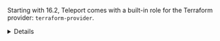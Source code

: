 Starting with 16.2, Teleport comes with a built-in role for the Terraform provider: `terraform-provider`.

<Details title="RBAC for versions before v16.2">
    On older version you will need to create the Terraform role yourself.
    Write the following `role.yaml` manifest:

    ```yaml
    kind: role
    version: v7
    metadata:
      name: terraform-provider
    spec:
      allow:
        db_labels:
          '*': '*'
        app_labels:
          '*': '*'
        node_labels:
          '*': '*'
        rules:
          - resources:
            - app
            - cluster_auth_preference
            - cluster_networking_config
            - db
            - device
            - github
            - login_rule
            - oidc
            - okta_import_rule
            - role
            - saml
            - session_recording_config
            - token
            - trusted_cluster
            - user
            - access_list
            - node
            verbs: ['list','create','read','update','delete']
    ```

    Use `tctl create -f ./role.yaml` to create the role.
</Details>
